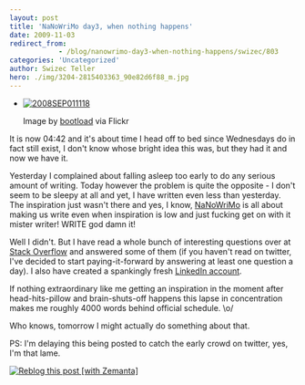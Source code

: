 ```yaml
---
layout: post
title: 'NaNoWriMo day3, when nothing happens'
date: 2009-11-03
redirect_from: 
            - /blog/nanowrimo-day3-when-nothing-happens/swizec/803
categories: 'Uncategorized'
author: Swizec Teller
hero: ./img/3204-2815403363_90e82d6f88_m.jpg
---
```

- [![2008SEP011118](./img/3204-2815403363_90e82d6f88_m.jpg "2008SEP011118")](http://www.flickr.com/photos/27164277@N00/2815403363)

  Image by [bootload](http://www.flickr.com/photos/27164277@N00/2815403363) via Flickr

It is now 04:42 and it's about time I head off to bed since Wednesdays do in fact still exist, I don't know whose bright idea this was, but they had it and now we have it.



Yesterday I complained about falling asleep too early to do any serious amount of writing. Today however the problem is quite the opposite - I don't seem to be sleepy at all and yet, I have written even less than yesterday. The inspiration just wasn't there and yes, I know, [NaNoWriMo](http://www.nanowrimo.org/ "NaNoWriMo") is all about making us write even when inspiration is low and just fucking get on with it mister writer! WRITE god damn it!



Well I didn't. But I have read a whole bunch of interesting questions over at [Stack Overflow](http://www.stackoverflow.com/ "Stack Overflow") and answered some of them (if you haven't read on twitter, I've decided to start paying-it-forward by answering at least one question a day). I also have created a spankingly fresh [LinkedIn account](http://www.linkedin.com/in/swizec).



If nothing extraordinary like me getting an inspiration in the moment after head-hits-pillow and brain-shuts-off happens this lapse in concentration makes me roughly 4000 words behind official schedule. \\o/



Who knows, tomorrow I might actually do something about that.



PS: I'm delaying this being posted to catch the early crowd on twitter, yes, I'm that lame.

[![Reblog this post \[with Zemanta\]](http://img.zemanta.com/reblog_e.png?x-id=a7fa5c65-e73c-4a21-baf4-3982c53927ba)](http://reblog.zemanta.com/zemified/a7fa5c65-e73c-4a21-baf4-3982c53927ba/ "Reblog this post \[with Zemanta]")